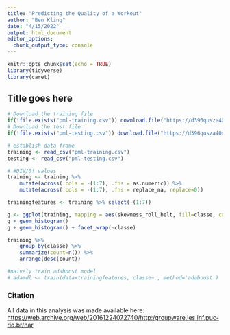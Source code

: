 ```yaml
---
title: "Predicting the Quality of a Workout"
author: "Ben Kling"
date: "4/15/2022"
output: html_document
editor_options: 
  chunk_output_type: console
---
```


```r
knitr::opts_chunk$set(echo = TRUE)
library(tidyverse)
library(caret)
```

## Title goes here

```r
# Download the training file
if(!file.exists("pml-training.csv")) download.file("https://d396qusza40orc.cloudfront.net/predmachlearn/pml-training.csv","pml-training.csv")
# Download the test file
if(!file.exists("pml-testing.csv")) download.file("https://d396qusza40orc.cloudfront.net/predmachlearn/pml-testing.csv","pml-testing.csv")

# establish data frame
training <- read_csv("pml-training.csv")
testing <- read_csv("pml-testing.csv")

```


```r

# #DIV/0! values
training <- training %>%
    mutate(across(.cols = -(1:7), .fns = as.numeric)) %>%
    mutate(across(.cols = -(1:7), .fns = replace_na, replace=0))

trainingfeatures <- training %>% select(-(1:7))

```



```r

g <- ggplot(training, mapping = aes(skewness_roll_belt, fill=classe, color=classe))
g + geom_histogram()
g + geom_histogram() + facet_wrap(~classe)
```


```r

training %>%
    group_by(classe) %>%
    summarize(count=n()) %>%
    arrange(desc(count))

```


```r

#naively train adaboost model
# adamdl <- train(data=trainingfeatures, classe~., method='adaboost')

```



### Citation

All data in this analysis was made available here: <https://web.archive.org/web/20161224072740/http:/groupware.les.inf.puc-rio.br/har>
